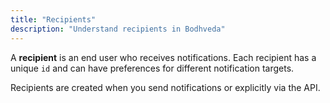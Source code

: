 ```yaml
---
title: "Recipients"
description: "Understand recipients in Bodhveda"
---
```


A **recipient** is an end user who receives notifications. Each recipient has a unique `id` and can have preferences for different notification targets.

Recipients are created when you send notifications or explicitly via the API.
